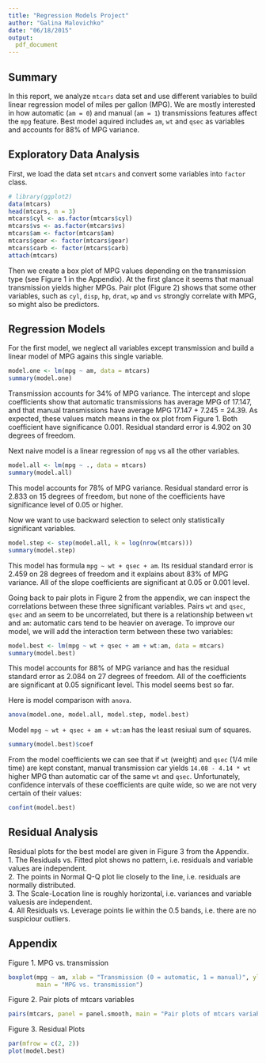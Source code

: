 ```yaml
---
title: "Regression Models Project"
author: "Galina Malovichko"
date: "06/18/2015"
output:
  pdf_document
---
```

  
## Summary  
In this report, we analyze `mtcars` data set and use different variables to build linear regression model of miles per gallon (MPG). We are mostly interested in how automatic (`am = 0`) and manual (`am = 1`) transmissions features affect the `mpg` feature. Best model aquired includes `am`, `wt` and `qsec` as variables and accounts for 88% of MPG variance.

## Exploratory Data Analysis  
First, we load the data set `mtcars` and convert some variables into `factor` class.   
```r
# library(ggplot2)
data(mtcars)
head(mtcars, n = 3)
mtcars$cyl <- as.factor(mtcars$cyl)
mtcars$vs <- as.factor(mtcars$vs)
mtcars$am <- factor(mtcars$am)
mtcars$gear <- factor(mtcars$gear)
mtcars$carb <- factor(mtcars$carb)
attach(mtcars)
```   

Then we create a box plot of MPG values depending on the transmission type (see Figure 1 in the Appendix). At the first glance it seems that manual transmission yields higher MPGs. Pair plot (Figure 2) shows that some other variables, such as `cyl`, `disp`, `hp`, `drat`, `wp` and `vs` strongly correlate with MPG, so might also be predictors.

## Regression Models
For the first model, we neglect all variables except transmission and build a linear model of MPG agains this single variable.
```r
model.one <- lm(mpg ~ am, data = mtcars)
summary(model.one) 
```  
Transmission accounts for 34% of MPG variance. The intercept and slope coefficients show that automatic transmissions has average MPG of 17.147, and that manual transmissions have average MPG 17.147 + 7.245 = 24.39. As expected, these values match means in the ox plot from Figure 1. Both coefficient have significance 0.001.
Residual standard error is 4.902 on 30 degrees of freedom.

Next naive model is a linear regression of `mpg` vs all the other variables.
```r
model.all <- lm(mpg ~ ., data = mtcars)
summary(model.all)
```  
This model accounts for 78% of MPG variance. Residual standard error is 2.833 on 15 degrees of freedom, but none of the coefficients have significance level of 0.05 or higher.  

Now we want to use backward selection to select only statistically significant variables.  
```r
model.step <- step(model.all, k = log(nrow(mtcars)))
summary(model.step)
```  
This model has formula `mpg ~ wt + qsec + am`. Its residual standard error is 2.459 on 28 degrees of freedom and it explains about 83% of MPG variance. All of the slope coefficients are significant at 0.05 or 0.001 level.    

Going back to pair plots in Figure 2 from the appendix, we can inspect the correlations between these three significant variables. Pairs `wt` and `qsec`, `qsec` and `am` seem to be uncorrelated, but there is a relationship between `wt` and `am`: automatic cars tend to be heavier on average. To improve our model, we will add the interaction term between these two variables: 
```r
model.best <- lm(mpg ~ wt + qsec + am + wt:am, data = mtcars)
summary(model.best) 
```  
This model accounts for 88% of MPG variance and has the residual standard error as 2.084 on 27 degrees of freedom.  All of the coefficients are significant at 0.05 significant level. This model seems best so far. 

Here is model comparison with `anova`.  
```r
anova(model.one, model.all, model.step, model.best) 
```  
Model `mpg ~ wt + qsec + am + wt:am` has the least resiual sum of squares. 

```r
summary(model.best)$coef
```  
From the model coefficients we can see that if `wt` (weight) and `qsec` (1/4 mile time) are kept constant, manual transmission car yields `14.08 - 4.14 * wt` higher MPG than automatic car of the same `wt` and `qsec`.
Unfortunately, confidence intervals of these coefficients are quite wide, so we are not very certain of their values:
```r
confint(model.best)
```  

## Residual Analysis  
Residual plots for the best model are given in Figure 3 from the Appendix.  
1. The Residuals vs. Fitted plot shows no pattern, i.e. residuals and variable values are independent.  
2. The points in Normal Q-Q plot lie closely to the line, i.e. residuals are normally distributed.  
3. The Scale-Location line is roughly horizontal, i.e. variances and variable valuesis are independent.  
4. All Residuals vs. Leverage points lie within the 0.5 bands, i.e. there are no suspiciour outliers.  

## Appendix 
Figure 1. MPG vs. transmission  
```r
boxplot(mpg ~ am, xlab = "Transmission (0 = automatic, 1 = manual)", ylab = "MPG",
        main = "MPG vs. transmission")
```  

Figure 2. Pair plots of mtcars variables  
```r
pairs(mtcars, panel = panel.smooth, main = "Pair plots of mtcars variables")
```  
 
Figure 3. Residual Plots
```r
par(mfrow = c(2, 2))
plot(model.best)
```  